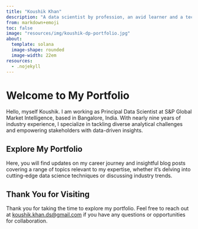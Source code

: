 ```yaml
---
title: "Koushik Khan"
description: "A data scientist by profession, an avid learner and a techie by heart. sdsdsd"
from: markdown+emoji
toc: false
image: "resources/img/koushik-dp-portfolio.jpg"
about:
  template: solana
  image-shape: rounded
  image-width: 22em
resources:
  - .nojekyll
---
```


# Welcome to My Portfolio

Hello, myself Koushik. I am working as Principal Data Scientist at S&P Global Market Intelligence, based in Bangalore, India. With nearly nine years of industry experience, I specialize in tackling diverse analytical challenges and empowering stakeholders with data-driven insights.

## Explore My Portfolio

Here, you will find updates on my career journey and insightful blog posts covering a range of topics relevant to my expertise, whether it's delving into cutting-edge data science techniques or discussing industry trends.

## Thank You for Visiting

Thank you for taking the time to explore my portfolio. Feel free to reach out at [koushik.khan.ds@gmail.com](mailto:koushik.khan.ds@gmail.com) if you have any questions or opportunities for collaboration.

